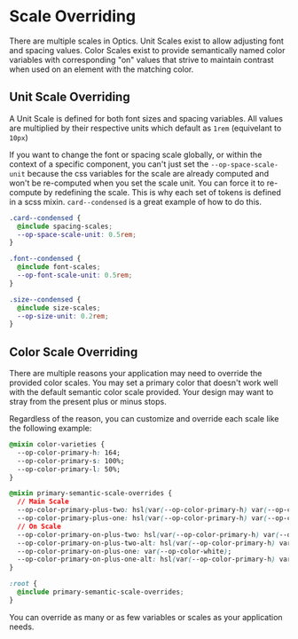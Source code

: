 
<Meta title="Overview/Scale Overriding" />

# Scale Overriding

There are multiple scales in Optics. Unit Scales exist to allow adjusting font and spacing values. Color Scales exist to provide semantically named color variables with corresponding "on" values that strive to maintain contrast when used on an element with the matching color.

## Unit Scale Overriding

A Unit Scale is defined for both font sizes and spacing variables. All values are multiplied by their respective units which default as `1rem` (equivelant to `10px`)

If you want to change the font or spacing scale globally, or within the context of a specific component, you can't just set the `--op-space-scale-unit` because the css variables for the scale are already computed and won't be re-computed when you set the scale unit. You can force it to re-compute by redefining the scale. This is why each set of tokens is defined in a scss mixin. `card--condensed` is a great example of how to do this.

```css
.card--condensed {
  @include spacing-scales;
  --op-space-scale-unit: 0.5rem;
}
```

```css
.font--condensed {
  @include font-scales;
  --op-font-scale-unit: 0.5rem;
}
```

```css
.size--condensed {
  @include size-scales;
  --op-size-unit: 0.2rem;
}
```

## Color Scale Overriding

There are multiple reasons your application may need to override the provided color scales. You may set a primary color that doesn't work well with the default semantic color scale provided. Your design may want to stray from the present plus or minus stops.

Regardless of the reason, you can customize and override each scale like the following example:

```css
@mixin color-varieties {
  --op-color-primary-h: 164;
  --op-color-primary-s: 100%;
  --op-color-primary-l: 50%;
}

@mixin primary-semantic-scale-overrides {
  // Main Scale
  --op-color-primary-plus-two: hsl(var(--op-color-primary-h) var(--op-color-primary-s) 49%);
  --op-color-primary-plus-one: hsl(var(--op-color-primary-h) var(--op-color-primary-s) 43%);
  // On Scale
  --op-color-primary-on-plus-two: hsl(var(--op-color-primary-h) var(--op-color-primary-s) 15%);
  --op-color-primary-on-plus-two-alt: hsl(var(--op-color-primary-h) var(--op-color-primary-s) 5%);
  --op-color-primary-on-plus-one: var(--op-color-white);
  --op-color-primary-on-plus-one-alt: hsl(var(--op-color-primary-h) var(--op-color-primary-s) 92%);
}

:root {
  @include primary-semantic-scale-overrides;
}
```

You can override as many or as few variables or scales as your application needs.
